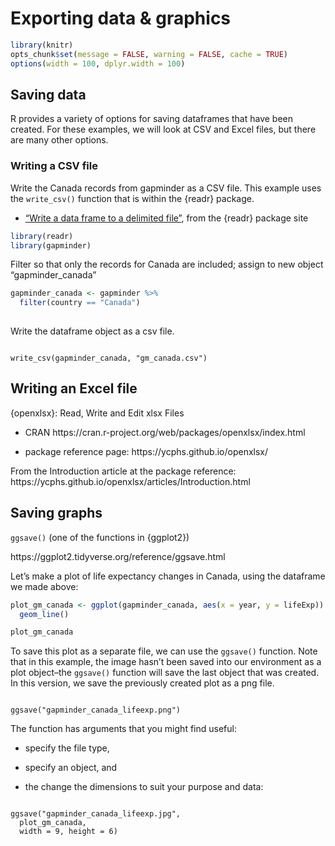 <!-- 
This file by Martin Monkman 
is licensed under a Creative Commons Attribution 4.0 International License
https://creativecommons.org/licenses/by/4.0/  
-->


# Exporting data & graphics {#exporting}


```r
library(knitr)
opts_chunk$set(message = FALSE, warning = FALSE, cache = TRUE)
options(width = 100, dplyr.width = 100)

```

## Saving data

R provides a variety of options for saving dataframes that have been created. For these examples, we will look at CSV and Excel files, but there are many other options.

### Writing a CSV file

Write the Canada records from gapminder as a CSV file. This example uses the `write_csv()` function that is within the {readr} package.

* ["Write a data frame to a delimited file"](https://readr.tidyverse.org/reference/write_delim.html), from the {readr} package site

```r
library(readr)
library(gapminder)

```

Filter so that only the records for Canada are included; assign to new object "gapminder_canada"

```r
gapminder_canada <- gapminder %>% 
  filter(country == "Canada")
  
```

Write the dataframe object as a csv file.

```

write_csv(gapminder_canada, "gm_canada.csv")

```


## Writing an Excel file


{openxlsx}: Read, Write and Edit xlsx Files

* CRAN https://cran.r-project.org/web/packages/openxlsx/index.html

* package reference page: https://ycphs.github.io/openxlsx/


From the Introduction article at the package reference: https://ycphs.github.io/openxlsx/articles/Introduction.html





## Saving graphs

`ggsave()` (one of the functions in {ggplot2})

https://ggplot2.tidyverse.org/reference/ggsave.html


Let's make a plot of life expectancy changes in Canada, using the dataframe we made above:

```r

plot_gm_canada <- ggplot(gapminder_canada, aes(x = year, y = lifeExp)) +
  geom_line()

plot_gm_canada

```

To save this plot as a separate file, we can use the `ggsave()` function. Note that in this example, the image hasn't been saved into our environment as a plot object--the `ggsave()` function will save the last object that was created. In this version, we save the previously created plot as a png file.

```

ggsave("gapminder_canada_lifeexp.png")

```

The function has arguments that you might find useful: 

* specify the file type, 

* specify an object, and

* the change the dimensions to suit your purpose and data:

```

ggsave("gapminder_canada_lifeexp.jpg", 
  plot_gm_canada, 
  width = 9, height = 6)

```

